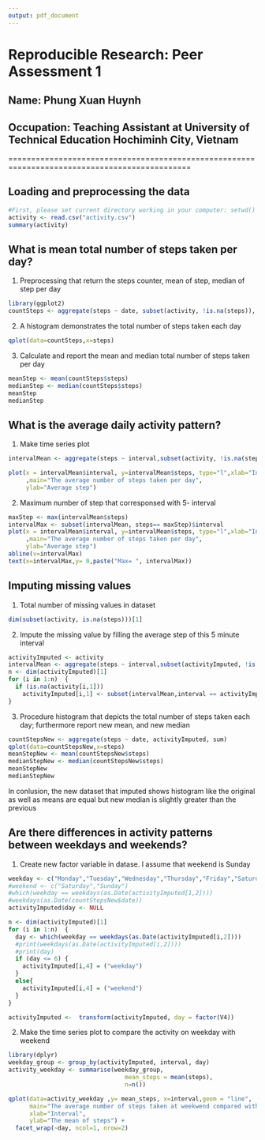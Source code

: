 ```yaml
---
output: pdf_document
---
```

# Reproducible Research: Peer Assessment 1
## Name: Phung Xuan Huynh
<h2> Occupation: Teaching Assistant at University of Technical Education Hochiminh City, Vietnam</h2>
==============================================================================================


## Loading and preprocessing the data
```r
#First, please set current directory working in your computer: setwd()
activity <- read.csv("activity.csv")
summary(activity)
```
## What is mean total number of steps taken per day?
1. Preprocessing that return the steps counter, mean of step, median of step per day
```r
library(ggplot2)
countSteps <- aggregate(steps ~ date, subset(activity, !is.na(steps)), sum)  
```
2. A histogram demonstrates the total number of steps taken each day
```r
qplot(data=countSteps,x=steps)
```
3. Calculate and report the mean and median total number of steps taken per day
```r
meanStep <- mean(countSteps$steps)
medianStep <- median(countSteps$steps)
meanStep
medianStep
```

## What is the average daily activity pattern?
1. Make time series plot
```r
intervalMean <- aggregate(steps ~ interval,subset(activity, !is.na(steps)), mean)

plot(x = intervalMean$interval, y=intervalMean$steps, type="l",xlab="Interval"
     ,main="The average number of steps taken per day",
     ylab="Average step")
```
2. Maximum number of step that corresponsed with 5- interval
```r
maxStep <- max(intervalMean$steps)
intervalMax <- subset(intervalMean, steps== maxStep)$interval
plot(x = intervalMean$interval, y=intervalMean$steps, type="l",xlab="Interval"
     ,main="The average number of steps taken per day",
     ylab="Average step")
abline(v=intervalMax)
text(x=intervalMax,y= 0,paste("Max= ", intervalMax))
```

## Imputing missing values
1. Total number of missing values in dataset
```r
dim(subset(activity, is.na(steps)))[1]
```

2. Impute the missing value by filling the average step of this 5 minute interval 
```r
activityImputed <- activity
intervalMean <- aggregate(steps ~ interval,subset(activityImputed, !is.na(steps)), mean)
n <- dim(activityImputed)[1]
for (i in 1:n)  {
  if (is.na(activity[i,1]))
    activityImputed[i,1] <- subset(intervalMean,interval == activityImputed[i,3])[1,2]
}
```
3. Procedure histogram that depicts the total number of steps taken each day; furthermore report new mean, and new median
```r
countStepsNew <- aggregate(steps ~ date, activityImputed, sum) 
qplot(data=countStepsNew,x=steps)
meanStepNew <- mean(countStepsNew$steps)
medianStepNew <- median(countStepsNew$steps)
meanStepNew
medianStepNew
```
In conlusion, the new dataset that imputed shows histogram like the original as well as means are equal but new median is slightly greater than the previous

## Are there differences in activity patterns between weekdays and weekends?
1. Create new factor variable in datase. I assume that weekend is Sunday
```r
weekday <- c("Monday","Tuesday","Wednesday","Thursday","Friday","Saturday","Sunday")
#weekend <- c("Saturday","Sunday")
#which(weekday == weekdays(as.Date(activityImputed[1,2])))
#weekdays(as.Date(countStepsNew$date))
activityImputed$day <- NULL

n <- dim(activityImputed)[1]
for (i in 1:n)  {
  day <- which(weekday == weekdays(as.Date(activityImputed[i,2])))
  #print(weekdays(as.Date(activityImputed[i,2])))
  #print(day)
  if (day <= 6) {
    activityImputed[i,4] = ("weekday")
  }
  else{
    activityImputed[i,4] = ("weekend")
  }
}

activityImputed <-  transform(activityImputed, day = factor(V4))
```
2. Make the time series plot to compare the activity on weekday with weekend
```r
library(dplyr)
weekday_group <- group_by(activityImputed, interval, day)
activity_weekday <- summarise(weekday_group,
                                 mean_steps = mean(steps),
                                 n=n())

qplot(data=activity_weekday ,y= mean_steps, x=interval,geom = "line",
      main="The average number of steps taken at weekwend compared with weekday",
      xlab="Interval",
      ylab="The mean of steps") + 
  facet_wrap(~day, ncol=1, nrow=2)
```


